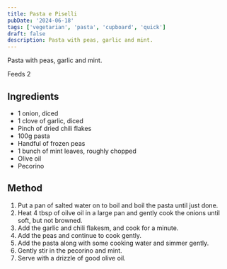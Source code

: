```yaml
---
title: Pasta e Piselli
pubDate: '2024-06-18'
tags: ['vegetarian', 'pasta', 'cupboard', 'quick']
draft: false
description: Pasta with peas, garlic and mint.
---
```


Pasta with peas, garlic and mint.

Feeds 2

## Ingredients

- 1 onion, diced
- 1 clove of garlic, diced
- Pinch of dried chili flakes
- 100g pasta
- Handful of frozen peas
- 1 bunch of mint leaves, roughly chopped
- Olive oil
- Pecorino

## Method

1. Put a pan of salted water on to boil and boil the pasta until just done.
2. Heat 4 tbsp of oilve oil in a large pan and gently cook the onions until soft, but not browned.
3. Add the garlic and chili flakesm, and cook for a minute.
4. Add the peas and continue to cook gently.
5. Add the pasta along with some cooking water and simmer gently.
6. Gently stir in the pecorino and mint.
7. Serve with a drizzle of good olive oil.

